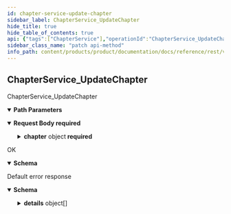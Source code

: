 ```yaml
---
id: chapter-service-update-chapter
sidebar_label: ChapterService_UpdateChapter
hide_title: true
hide_table_of_contents: true
api: {"tags":["ChapterService"],"operationId":"ChapterService_UpdateChapter","parameters":[{"name":"user","in":"path","description":"The user id.","required":true,"schema":{"type":"string"}},{"name":"chapter","in":"path","description":"The chapter id.","required":true,"schema":{"type":"string"}}],"requestBody":{"content":{"application/json":{"schema":{"required":["chapter"],"type":"object","properties":{"chapter":{"required":["name"],"type":"object","properties":{"name":{"type":"string","description":"The name of the chapter."},"languageCode":{"type":"string","description":"The language code of the chapter pages."},"album":{"readOnly":true,"type":"string","description":"The album that contains all images associated to this chapter."},"pages":{"type":"array","items":{"type":"integer","format":"int64"},"description":"The ordered list of all pages represented as ids of images."}}},"updateMask":{"type":"string","description":"The field mask to determine which fields are to be updated. If empty, the server will assume all fields are to be updated.","format":"field-mask"}}}}},"required":true},"responses":{"200":{"description":"OK","content":{"application/json":{"schema":{"required":["name"],"type":"object","properties":{"name":{"type":"string","description":"The name of the chapter."},"languageCode":{"type":"string","description":"The language code of the chapter pages."},"album":{"readOnly":true,"type":"string","description":"The album that contains all images associated to this chapter."},"pages":{"type":"array","items":{"type":"integer","format":"int64"},"description":"The ordered list of all pages represented as ids of images."}}}}}},"default":{"description":"Default error response","content":{"application/json":{"schema":{"type":"object","properties":{"code":{"type":"integer","description":"The status code, which should be an enum value of [google.rpc.Code][google.rpc.Code].","format":"int32"},"message":{"type":"string","description":"A developer-facing error message, which should be in English. Any user-facing error message should be localized and sent in the [google.rpc.Status.details][google.rpc.Status.details] field, or localized by the client."},"details":{"type":"array","items":{"type":"object","properties":{"@type":{"type":"string","description":"The type of the serialized message."}},"additionalProperties":true,"description":"Contains an arbitrary serialized message along with a @type that describes the type of the serialized message."},"description":"A list of messages that carry the error details.  There is a common set of message types for APIs to use."}},"description":"The `Status` type defines a logical error model that is suitable for different programming environments, including REST APIs and RPC APIs. It is used by [gRPC](https://github.com/grpc). Each `Status` message contains three pieces of data: error code, error message, and error details. You can find out more about this error model and how to work with it in the [API Design Guide](https://cloud.google.com/apis/design/errors)."}}}}},"description":"ChapterService_UpdateChapter","method":"patch","path":"/v1alpha1/users/{user}/chapters/{chapter}","servers":[{"url":"https://product.animeapis.com"}],"jsonRequestBodyExample":{"chapter":{"name":"string","languageCode":"string","album":"string","pages":[0]},"updateMask":"string"},"info":{"title":"animeshon.product","version":"v1alpha1"},"postman":{"name":"Chapter Service Update Chapter","description":{"type":"text/plain"},"url":{"path":["v1alpha1","users",":user","chapters",":chapter"],"host":["{{baseUrl}}"],"query":[],"variable":[{"disabled":false,"description":{"content":"(Required) The user id.","type":"text/plain"},"type":"any","value":"","key":"user"},{"disabled":false,"description":{"content":"(Required) The chapter id.","type":"text/plain"},"type":"any","value":"","key":"chapter"}]},"header":[{"key":"Content-Type","value":"application/json"},{"key":"Accept","value":"application/json"}],"method":"PATCH","body":{"mode":"raw","raw":"\"\"","options":{"raw":{"language":"json"}}}}}
sidebar_class_name: "patch api-method"
info_path: content/products/product/documentation/docs/reference/rest/v1alpha1/animeshon-product
---
```



## ChapterService_UpdateChapter



ChapterService_UpdateChapter

<details style={{"marginBottom":"1rem"}} data-collapsed={false} open={true}><summary style={{}}><strong>Path Parameters</strong></summary><div><ul><ParamsItem className={"paramsItem"} param={{"name":"user","in":"path","description":"The user id.","required":true,"schema":{"type":"string"}}}></ParamsItem><ParamsItem className={"paramsItem"} param={{"name":"chapter","in":"path","description":"The chapter id.","required":true,"schema":{"type":"string"}}}></ParamsItem></ul></div></details><details style={{}} data-collapsed={false} open={true}><summary style={{"textAlign":"left"}}><strong>Request Body</strong><strong style={{"fontSize":"var(--ifm-code-font-size)","color":"var(--openapi-required)"}}> required</strong></summary><div style={{"textAlign":"left","marginLeft":"1rem"}}></div><ul style={{"marginLeft":"1rem"}}><SchemaItem collapsible={true} className={"schemaItem"}><details style={{}}><summary style={{}}><strong>chapter</strong><span style={{"opacity":"0.6"}}> object</span><strong style={{"fontSize":"var(--ifm-code-font-size)","color":"var(--openapi-required)"}}> required</strong></summary><div style={{"marginLeft":"1rem"}}><ul><SchemaItem collapsible={false} name={"name"} required={true} schemaDescription={"The name of the chapter."} schemaName={"string"} qualifierMessage={undefined}></SchemaItem><SchemaItem collapsible={false} name={"languageCode"} required={false} schemaDescription={"The language code of the chapter pages."} schemaName={"string"} qualifierMessage={undefined}></SchemaItem><SchemaItem collapsible={false} name={"album"} required={false} schemaDescription={"The album that contains all images associated to this chapter."} schemaName={"string"} qualifierMessage={undefined}></SchemaItem><SchemaItem collapsible={false} name={"pages"} required={false} schemaDescription={"The ordered list of all pages represented as ids of images."} schemaName={"int64[]"} qualifierMessage={undefined}></SchemaItem></ul></div></details></SchemaItem><SchemaItem collapsible={false} name={"updateMask"} required={false} schemaDescription={"The field mask to determine which fields are to be updated. If empty, the server will assume all fields are to be updated."} schemaName={"field-mask"} qualifierMessage={undefined}></SchemaItem></ul></details><div><ApiTabs><TabItem label={"200"} value={"200"}><div>

OK

</div><div><details style={{}} data-collapsed={false} open={true}><summary style={{"textAlign":"left"}}><strong>Schema</strong></summary><div style={{"textAlign":"left","marginLeft":"1rem"}}></div><ul style={{"marginLeft":"1rem"}}><SchemaItem collapsible={false} name={"name"} required={true} schemaDescription={"The name of the chapter."} schemaName={"string"} qualifierMessage={undefined}></SchemaItem><SchemaItem collapsible={false} name={"languageCode"} required={false} schemaDescription={"The language code of the chapter pages."} schemaName={"string"} qualifierMessage={undefined}></SchemaItem><SchemaItem collapsible={false} name={"album"} required={false} schemaDescription={"The album that contains all images associated to this chapter."} schemaName={"string"} qualifierMessage={undefined}></SchemaItem><SchemaItem collapsible={false} name={"pages"} required={false} schemaDescription={"The ordered list of all pages represented as ids of images."} schemaName={"int64[]"} qualifierMessage={undefined}></SchemaItem></ul></details></div></TabItem><TabItem label={"default"} value={"default"}><div>

Default error response

</div><div><details style={{}} data-collapsed={false} open={true}><summary style={{"textAlign":"left"}}><strong>Schema</strong></summary><div style={{"textAlign":"left","marginLeft":"1rem"}}></div><ul style={{"marginLeft":"1rem"}}><SchemaItem collapsible={false} name={"code"} required={false} schemaDescription={"The status code, which should be an enum value of [google.rpc.Code][google.rpc.Code]."} schemaName={"int32"} qualifierMessage={undefined}></SchemaItem><SchemaItem collapsible={false} name={"message"} required={false} schemaDescription={"A developer-facing error message, which should be in English. Any user-facing error message should be localized and sent in the [google.rpc.Status.details][google.rpc.Status.details] field, or localized by the client."} schemaName={"string"} qualifierMessage={undefined}></SchemaItem><SchemaItem collapsible={true} className={"schemaItem"}><details style={{}}><summary style={{}}><strong>details</strong><span style={{"opacity":"0.6"}}> object[]</span></summary><div style={{"marginLeft":"1rem"}}><div style={{"marginTop":".5rem","marginBottom":".5rem"}}>

A list of messages that carry the error details.  There is a common set of message types for APIs to use.

</div><ul><SchemaItem collapsible={false} name={"@type"} required={false} schemaDescription={"The type of the serialized message."} schemaName={"string"} qualifierMessage={undefined}></SchemaItem></ul></div></details></SchemaItem></ul></details></div></TabItem></ApiTabs></div>
      